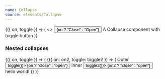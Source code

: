 ```yaml
---
name: Collapse
source: elements/Collapse
---
```


<Playground title="Toggle">
  <Toggler>
    {({ on, toggle }) => (
      <>
        <Button onClick={toggle}>{on ? "Close" : "Open"}</Button>
        <Collapse open={on}>
          <BorderBox my={2}>
						<Text variant='md'>A Collapse component with toggle button</Text>
					</BorderBox>
        </Collapse>
      </>
    )}
  </Toggler>
</Playground>

### Nested collapses

<Playground>
  <Toggler initial={true}>
    {({ on, toggle }) => (
      <Toggler initial={true}>
        {({ on: on2, toggle: toggle2 }) => (
          <BorderBox position="relative" flexDirection="column">
            <Flex justifyContent="space-between">
              <Text variant='md'>Outer</Text>
              <Button size="small" onClick={() => toggle()}>
                {on ? "close" : "open"}
              </Button>
            </Flex>
            <Collapse open={on}>
              <BorderBox position="relative" flexDirection="column" mt={2}>
                <Flex justifyContent="space-between">
                  <Text variant='md'>Inner</Text>
                  <Button size="small" onClick={() => toggle2()}>
                    {on2 ? "close" : "open"}
                  </Button>
                </Flex>
                <Collapse open={on2}>
                  <BorderBox mt={2}>
                    <Text variant='sm'>hello world!</Text>
                  </BorderBox>
                </Collapse>
              </BorderBox>
            </Collapse>
          </BorderBox>
        )}
      </Toggler>
    )}
  </Toggler>
</Playground>
